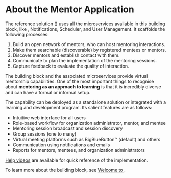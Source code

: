
# About the Mentor Application

The reference solution (<PartialExample mentored />) uses all the microservices available in this building block, like <PartialExample mentored />, Notifications, Scheduler, and User Management. It scaffolds the following processes:

1. Build an open network of mentors, who can host mentoring interactions.
2. Make them searchable (discoverable) by registered mentees or mentors.
3. Discover mentors and establish contact with them.
4. Communicate to plan the implementation of the mentoring sessions.
5. Capture feedback to evaluate the quality of interaction. 

The <PartialExample mentored /> building block and the associated microservices provide virtual mentorship capabilities. One of the most important things to recognise about **mentoring as an approach to learning** is that it is incredibly diverse and can have a formal or informal setup. 

The <PartialExample mentored /> capability can be deployed as a standalone solution or integrated with a learning and development program. Its salient features are as follows:

* Intuitive web interface for all users 
* Role-based workflow for organization administrator, mentor, and mentee
* Mentoring session broadcast and session discovery 
* Group sessions (one to many)
* Virtual meeting platforms such as BigBlueButton™ (default) and others
* Communication using notifications and emails
* Reports for mentors, mentees, and organization administrators

<p>
  <Admonition type="info">
  <p><a href="view-helpvideos">Help videos</a> are available for quick reference of the implementation.</p>
  <p>To learn more about the <PartialExample mentored /> building block, see <a href="intro">Welcome to <PartialExample mentored /></a>.</p>
  </Admonition>
</p>